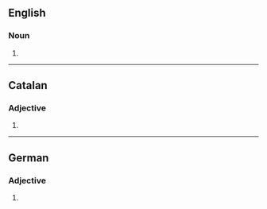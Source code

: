 {{also|Absolutes}}

==English==

===Noun===
{{head|en|noun form}}

# {{plural of|absolute|lang=en}}

----

==Catalan==

===Adjective===
{{head|ca|adjective form}}

# {{feminine plural of|absolut|lang=ca}}

----

==German==

===Adjective===
{{head|de|adjective form}}

# {{inflection of|de|absolut||str//mix|nom//acc|n|s}}